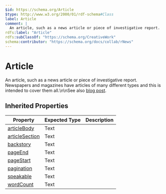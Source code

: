 ```yaml
---
$id: https://schema.org/Article
$type: http://www.w3.org/2000/01/rdf-schema#Class
label: Article
comment: |
  An article, such as a news article or piece of investigative report. Newspapers and magazines have articles of many different types and this is intended to cover them all.\n\nSee also [blog post](http://blog.schema.org/2014/09/schemaorg-support-for-bibliographic_2.html).
rdfs:label: "Article"
rdfs:subClassOf: "https://schema.org/CreativeWork"
schema:contributor: "https://schema.org/docs/collab/rNews"
---
```


# Article

An article, such as a news article or piece of investigative report. Newspapers and magazines have articles of many different types and this is intended to cover them all.\n\nSee also [blog post](http://blog.schema.org/2014/09/schemaorg-support-for-bibliographic_2.html).

## Inherited Properties

| Property | Expected Type | Description |
| --- | --- | --- |
| [articleBody](https://schema.org/articleBody) | Text |  |
| [articleSection](https://schema.org/articleSection) | Text |  |
| [backstory](https://schema.org/backstory) | Text |  |
| [pageEnd](https://schema.org/pageEnd) | Text |  |
| [pageStart](https://schema.org/pageStart) | Text |  |
| [pagination](https://schema.org/pagination) | Text |  |
| [speakable](https://schema.org/speakable) | Text |  |
| [wordCount](https://schema.org/wordCount) | Text |  |
